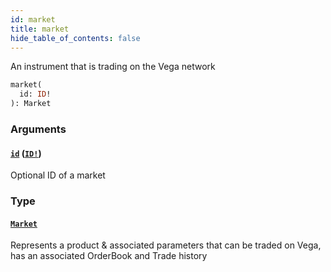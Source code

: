```yaml
---
id: market
title: market
hide_table_of_contents: false
---
```



An instrument that is trading on the Vega network

```graphql
market(
  id: ID!
): Market
```


### Arguments

#### [`id`](#) ([`ID!`](/docs/testnet/graphql/scalars/id))

Optional ID of a market


### Type

#### [`Market`](/docs/testnet/graphql/objects/market)

Represents a product & associated parameters that can be traded on Vega, has an associated OrderBook and Trade history




